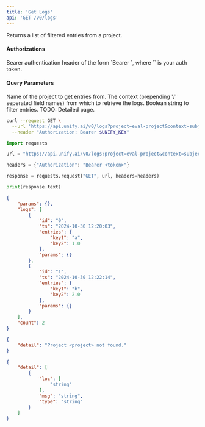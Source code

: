 ```yaml
---
title: 'Get Logs'
api: 'GET /v0/logs'
---
```

Returns a list of filtered entries from a project.

#### Authorizations

<ParamField header="Authorization" type="string" required="true">
  Bearer authentication header of the form `Bearer <token>`, where `<token>` is your auth token.
</ParamField>

#### Query Parameters

<ParamField query="project" type="string" required="true">
Name of the project to get entries from.
</ParamField>

<ParamField query="context" type="string" >
The context (prepending '/' seperated field names) from which to retrieve the logs.
</ParamField>

<ParamField query="filter_expr" type="string | null" >
Boolean string to filter entries. TODO: Detailed page.
</ParamField>

<ParamField query="limit" type="integer | null" >

</ParamField>

<ParamField query="offset" type="integer" >

</ParamField>

<ParamField query="return_ids_only" type="boolean" >

</ParamField>

<RequestExample>

```bash cURL
curl --request GET \
  --url 'https://api.unify.ai/v0/logs?project=eval-project&context=subjects/science/physics&filter_expr=len(output)%20>%20200%20and%20temperature%20==%200.5&limit=None&offset=None&return_ids_only=None' \
  --header "Authorization: Bearer $UNIFY_KEY"
```

```python Python
import requests

url = "https://api.unify.ai/v0/logs?project=eval-project&context=subjects/science/physics&filter_expr=len(output)%20>%20200%20and%20temperature%20==%200.5&limit=None&offset=None&return_ids_only=None"

headers = {"Authorization": "Bearer <token>"}

response = requests.request("GET", url, headers=headers)

print(response.text)
```

</RequestExample>
<ResponseExample>

```json 200
{
    "params": {},
    "logs": [
        {
            "id": "0",
            "ts": "2024-10-30 12:20:03",
            "entries": {
                "key1": "a",
                "key2": 1.0
            },
            "params": {}
        },
        {
            "id": "1",
            "ts": "2024-10-30 12:22:14",
            "entries": {
                "key1": "b",
                "key2": 2.0
            },
            "params": {}
        }
    ],
    "count": 2
}
```

```json 404
{
    "detail": "Project <project> not found."
}
```

```json 422
{
    "detail": [
        {
            "loc": [
                "string"
            ],
            "msg": "string",
            "type": "string"
        }
    ]
}
```

</ResponseExample>
